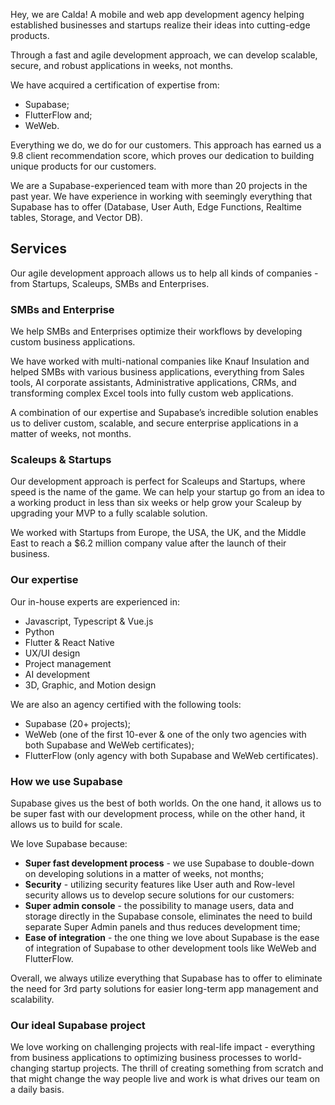 Hey, we are Calda! A mobile and web app development agency helping established businesses and startups realize their ideas into cutting-edge products.

Through a fast and agile development approach, we can develop scalable, secure, and robust applications in weeks, not months.

We have acquired a certification of expertise from:

- Supabase;
- FlutterFlow and;
- WeWeb.

Everything we do, we do for our customers. This approach has earned us a 9.8 client recommendation score, which proves our dedication to building unique products for our customers.

We are a Supabase-experienced team with more than 20 projects in the past year. We have experience in working with seemingly everything that Supabase has to offer (Database, User Auth, Edge Functions, Realtime tables, Storage, and Vector DB).

## Services

Our agile development approach allows us to help all kinds of companies - from Startups, Scaleups, SMBs and Enterprises.

### SMBs and Enterprise

We help SMBs and Enterprises optimize their workflows by developing custom business applications.

We have worked with multi-national companies like Knauf Insulation and helped SMBs with various business applications, everything from Sales tools, AI corporate assistants, Administrative applications, CRMs, and transforming complex Excel tools into fully custom web applications.

A combination of our expertise and Supabase’s incredible solution enables us to deliver custom, scalable, and secure enterprise applications in a matter of weeks, not months.

### Scaleups & Startups

Our development approach is perfect for Scaleups and Startups, where speed is the name of the game. We can help your startup go from an idea to a working product in less than six weeks or help grow your Scaleup by upgrading your MVP to a fully scalable solution.

We worked with Startups from Europe, the USA, the UK, and the Middle East to reach a $6.2 million company value after the launch of their business.

### Our expertise

Our in-house experts are experienced in:

- Javascript, Typescript & Vue.js
- Python
- Flutter & React Native
- UX/UI design
- Project management
- AI development
- 3D, Graphic, and Motion design

We are also an agency certified with the following tools:

- Supabase (20+ projects);
- WeWeb (one of the first 10-ever & one of the only two agencies with both Supabase and WeWeb certificates);
- FlutterFlow (only agency with both Supabase and WeWeb certificates).

### How we use Supabase

Supabase gives us the best of both worlds. On the one hand, it allows us to be super fast with our development process, while on the other hand, it allows us to build for scale.

We love Supabase because:

- **Super fast development process** - we use Supabase to double-down on developing solutions in a matter of weeks, not months;
- **Security** - utilizing security features like User auth and Row-level security allows us to develop secure solutions for our customers:
- **Super admin console** - the possibility to manage users, data and storage directly in the Supabase console, eliminates the need to build separate Super Admin panels and thus reduces development time;
- **Ease of integration** - the one thing we love about Supabase is the ease of integration of Supabase to other development tools like WeWeb and FlutterFlow.

Overall, we always utilize everything that Supabase has to offer to eliminate the need for 3rd party solutions for easier long-term app management and scalability.

### Our ideal Supabase project

We love working on challenging projects with real-life impact - everything from business applications to optimizing business processes to world-changing startup projects. The thrill of creating something from scratch and that might change the way people live and work is what drives our team on a daily basis.
